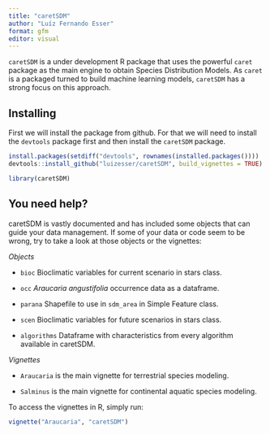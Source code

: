 ```yaml
---
title: "caretSDM"
author: "Luíz Fernando Esser"
format: gfm
editor: visual
---
```


`caretSDM` is a under development R package that uses the powerful `caret` package as the main engine to obtain Species Distribution Models. As `caret` is a packaged turned to build machine learning models, `caretSDM` has a strong focus on this approach.

## Installing

First we will install the package from github. For that we will need to install the `devtools` package first and then install the `caretSDM` package.

```r
install.packages(setdiff("devtools", rownames(installed.packages())))
devtools::install_github("luizesser/caretSDM", build_vignettes = TRUE) # This can take around 7 minutes to complete.
```

```r
library(caretSDM)
```

## You need help?

caretSDM is vastly documented and has included some objects that can guide your data management. If some of your data or code seem to be wrong, try to take a look at those objects or the vignettes:

*Objects*

-   `bioc` Bioclimatic variables for current scenario in stars class.

-   `occ` *Araucaria angustifolia* occurrence data as a dataframe.

-   `parana` Shapefile to use in `sdm_area` in Simple Feature class.

-   `scen` Bioclimatic variables for future scenarios in stars class.

-   `algorithms` Dataframe with characteristics from every algorithm available in caretSDM.

*Vignettes*

-   `Araucaria` is the main vignette for terrestrial species modeling.

<!-- -->

-   `Salminus` is the main vignette for continental aquatic species modeling.

To access the vignettes in R, simply run:

```r
vignette("Araucaria", "caretSDM")
```

